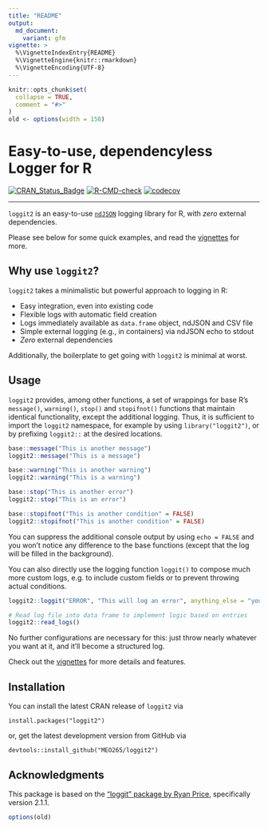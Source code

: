 ```yaml
---
title: "README"
output:
  md_document:
    variant: gfm
vignette: >
  %\VignetteIndexEntry{README}
  %\VignetteEngine{knitr::rmarkdown}
  %\VignetteEncoding{UTF-8}
---
```


```r
knitr::opts_chunk$set(
  collapse = TRUE,
  comment = "#>"
)
old <- options(width = 150)
```

Easy-to-use, dependencyless Logger for R
==================================
<!-- badges: start -->
[![CRAN\_Status\_Badge](http://www.r-pkg.org/badges/version/loggit2)](https://cran.r-project.org/package=loggit2)
[![R-CMD-check](https://github.com/MEO265/loggit2/actions/workflows/R-CMD-check.yaml/badge.svg)](https://github.com/MEO265/loggit2/actions/workflows/R-CMD-check.yaml)
[![codecov](https://codecov.io/gh/MEO265/loggit2/graph/badge.svg)](https://codecov.io/gh/MEO265/loggit2)

------------------------------------------------------------------------

<!-- badges: end -->

`loggit2` is an easy-to-use [`ndJSON`](https://github.com/ndjson/ndjson-spec) logging library for R,
with _zero_ external dependencies.

Please see below for some quick examples, and read the
[vignettes](https://cran.r-project.org/web/packages/loggit2/vignettes/) for more.

Why use `loggit2`?
-----------------

`loggit2` takes a minimalistic but powerful approach to logging in R:

- Easy integration, even into existing code
- Flexible logs with automatic field creation
- Logs immediately available as `data.frame` object, ndJSON and CSV file
- Simple external logging (e.g., in containers) via ndJSON echo to stdout
- _Zero_ external dependencies

Additionally, the boilerplate to get going with `loggit2` is minimal at worst.

Usage
--------------
`loggit2` provides, among other functions, a set of wrappings for base R’s `message()`, `warning()`, `stop()` and
`stopifnot()` functions that maintain identical functionality, except the additional logging.
Thus, it is sufficient to import the `loggit2` namespace, for example by using `library("loggit2")`,
or by prefixing `loggit2::` at the desired locations.

```r
base::message("This is another message")
loggit2::message("This is a message")

base::warning("This is another warning")
loggit2::warning("This is a warning")

base::stop("This is another error")
loggit2::stop("This is an error")

base::stopifnot("This is another condition" = FALSE)
loggit2::stopifnot("This is another condition" = FALSE)
```

You can suppress the additional console output by using `echo = FALSE` and
you won't notice any difference to the base functions (except that the log
will be filled in the background).

You can also directly use the logging function `loggit()` to compose much more custom logs, e.g.
to include custom fields or to prevent throwing actual conditions.

```r
loggit2::loggit("ERROR", "This will log an error", anything_else = "you want to include")

# Read log file into data frame to implement logic based on entries
loggit2::read_logs()
```
No further configurations are necessary for this:
just throw nearly whatever you want at it, and it'll become a structured log.

Check out the [vignettes](https://cran.r-project.org/web/packages/loggit2/vignettes/) for more details and features.

Installation
------------

You can install the latest CRAN release of `loggit2` via

    install.packages("loggit2")

or, get the latest development version from GitHub via

    devtools::install_github("MEO265/loggit2")

Acknowledgments
-----------
This package is based on the ["loggit" package by Ryan Price](https://github.com/ryapric/loggit), specifically version 2.1.1.
```r
options(old)
```